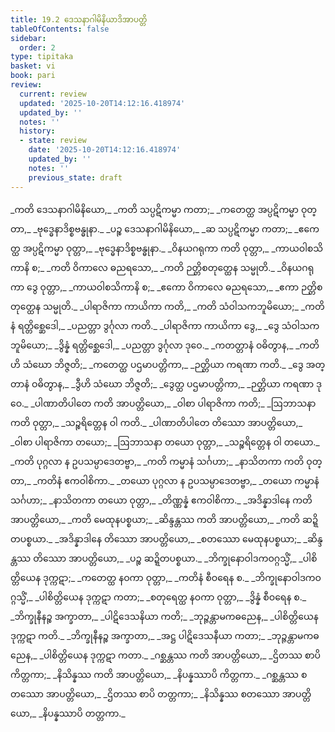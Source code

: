 ```yaml
---
title: 19.2 ဒေသနာဂါမိနိယာဒိအာပတ္တိ
tableOfContents: false
sidebar:
  order: 2
type: tipitaka
basket: vi
book: pari
review:
  current: review
  updated: '2025-10-20T14:12:16.418974'
  updated_by: ''
  notes: ''
  history:
  - state: review
    date: '2025-10-20T14:12:16.418974'
    updated_by: ''
    notes: ''
    previous_state: draft
---
```



<DynamicBreadcrumb />


<ReviewStatus review={frontmatter.review} showDetails={true} />

<HypothesisAnnotation frontmatter={frontmatter} />

<Division number="475" book="pari" e="ch" v="5" p="364">

<Paragraph number="2242" type="verses" book="pari">
_ကတိ ဒေသနာဂါမိနိယော,_  
_ကတိ သပ္ပဋိကမ္မာ ကတာ;_  
_ကတေတ္ထ အပ္ပဋိကမ္မာ ဝုတ္တာ,_  
_ဗုဒ္ဓေနာဒိစ္စဗန္ဓုနာ._  

</Paragraph>

<Paragraph number="2243" type="verses" book="pari">
_ပဉ္စ ဒေသနာဂါမိနိယော,_  
_ဆ သပ္ပဋိကမ္မာ ကတာ;_  
_ဧကေတ္ထ အပ္ပဋိကမ္မာ ဝုတ္တာ,_  
_ဗုဒ္ဓေနာဒိစ္စဗန္ဓုနာ._  

</Paragraph>

<Paragraph number="2244" type="verses" book="pari">
_ဝိနယဂရုကာ ကတိ ဝုတ္တာ,_  
_ကာယဝါစသိကာနိ စ;_  
_ကတိ ဝိကာလေ ဓညရသော,_  
_ကတိ ဉတ္တိစတုတ္ထေန သမ္မုတိ._  

</Paragraph>

<Paragraph number="2245" type="verses" book="pari">
_ဝိနယဂရုကာ ဒွေ ဝုတ္တာ,_  
_ကာယဝါစသိကာနိ စ;_  
_ဧကော ဝိကာလေ ဓညရသော,_  
_ဧကာ ဉတ္တိစတုတ္ထေန သမ္မုတိ._  

</Paragraph>

<Paragraph number="2246" type="verses" book="pari">
_ပါရာဇိကာ ကာယိကာ ကတိ,_  
_ကတိ သံဝါသကဘူမိယော;_  
_ကတိနံ ရတ္တိစ္ဆေဒေါ,_  
_ပညတ္တာ ဒွင်္ဂုလာ ကတိ._  

</Paragraph>

<Paragraph number="2247" type="verses" book="pari">
_ပါရာဇိကာ ကာယိကာ ဒွေ,_  
_ဒွေ သံဝါသကဘူမိယော;_  
_ဒွိန္နံ ရတ္တိစ္ဆေဒေါ,_  
_ပညတ္တာ ဒွင်္ဂုလာ ဒုဝေ._  

</Paragraph>

<Paragraph number="2248" type="verses" book="pari">
_ကတတ္တာနံ ဝဓိတွာန,_  
_ကတိဟိ သံဃော ဘိဇ္ဇတိ;_  
_ကတေတ္ထ ပဌမာပတ္တိကာ,_  
_ဉတ္တိယာ ကရဏာ ကတိ._  

</Paragraph>

<Paragraph number="2249" type="verses" book="pari">
_ဒွေ အတ္တာနံ ဝဓိတွာန,_  
_ဒွီဟိ သံဃော ဘိဇ္ဇတိ;_  
_ဒွေတ္ထ ပဌမာပတ္တိကာ,_  
_ဉတ္တိယာ ကရဏာ ဒုဝေ._  

</Paragraph>

<Paragraph number="2250" type="verses" book="pari">
_ပါဏာတိပါတေ ကတိ အာပတ္တိယော,_  
_ဝါစာ ပါရာဇိကာ ကတိ;_  
_ဩဘာသနာ ကတိ ဝုတ္တာ,_  
_သဉ္စရိတ္တေန ဝါ ကတိ._  

</Paragraph>

<Paragraph number="2251" type="verses" book="pari">
_ပါဏာတိပါတေ တိဿော အာပတ္တိယော,_  
_ဝါစာ ပါရာဇိကာ တယော;_  
_ဩဘာသနာ တယော ဝုတ္တာ,_  
_သဉ္စရိတ္တေန ဝါ တယော._  

</Paragraph>

<Paragraph number="2252" type="verses" book="pari">
_ကတိ ပုဂ္ဂလာ န ဥပသမ္ပာဒေတဗ္ဗာ,_  
_ကတိ ကမ္မာနံ သင်္ဂဟာ;_  
_နာသိတကာ ကတိ ဝုတ္တာ,_  
_ကတိနံ ဧကဝါစိကာ._  

</Paragraph>

<Paragraph number="2253" type="verses" book="pari">
_တယော ပုဂ္ဂလာ န ဥပသမ္ပာဒေတဗ္ဗာ,_  
_တယော ကမ္မာနံ သင်္ဂဟာ;_  
_နာသိတကာ တယော ဝုတ္တာ,_  
_တိဏ္ဏန္နံ ဧကဝါစိကာ._  

</Paragraph>

<Paragraph number="2254" type="verses" book="pari">
_အဒိန္နာဒါနေ ကတိ အာပတ္တိယော,_  
_ကတိ မေထုနပစ္စယာ;_  
_ဆိန္ဒန္တဿ ကတိ အာပတ္တိယော,_  
_ကတိ ဆဍ္ဍိတပစ္စယာ._  

</Paragraph>

<Paragraph number="2255" type="verses" book="pari">
_အဒိန္နာဒါနေ တိဿော အာပတ္တိယော,_  
_စတဿော မေထုနပစ္စယာ;_  
_ဆိန္ဒန္တဿ တိဿော အာပတ္တိယော,_  
_ပဉ္စ ဆဍ္ဍိတပစ္စယာ._  

</Paragraph>

<Paragraph number="2256" type="verses" book="pari">
_ဘိက္ခုနောဝါဒကဝဂ္ဂသ္မိံ,_  
_ပါစိတ္တိယေန ဒုက္ကဋာ;_  
_ကတေတ္ထ နဝကာ ဝုတ္တာ,_  
_ကတိနံ စီဝရေန စ._  

</Paragraph>

<Paragraph number="2257" type="verses" book="pari">
_ဘိက္ခုနောဝါဒကဝဂ္ဂသ္မိံ,_  
_ပါစိတ္တိယေန ဒုက္ကဋာ ကတာ;_  
_စတုရေတ္ထ နဝကာ ဝုတ္တာ,_  
_ဒွိန္နံ စီဝရေန စ._  

</Paragraph>

<Paragraph number="2258" type="verses" book="pari">
_ဘိက္ခုနီနဉ္စ အက္ခာတာ,_  
_ပါဋိဒေသနိယာ ကတိ;_  
_ဘုဉ္ဇန္တာမကဓညေန,_  
_ပါစိတ္တိယေန ဒုက္ကဋာ ကတိ._  

</Paragraph>

<Paragraph number="2259" type="verses" book="pari">
_ဘိက္ခုနီနဉ္စ အက္ခာတာ,_  
_အဋ္ဌ ပါဋိဒေသနီယာ ကတာ;_  
_ဘုဉ္ဇန္တာမကဓညေန,_  
_ပါစိတ္တိယေန ဒုက္ကဋာ ကတာ._  

</Paragraph>

<Paragraph number="2260" type="verses" book="pari">
_ဂစ္ဆန္တဿ ကတိ အာပတ္တိယော,_  
_ဌိတဿ စာပိ ကိတ္တကာ;_  
_နိသိန္နဿ ကတိ အာပတ္တိယော,_  
_နိပန္နဿာပိ ကိတ္တကာ._  

</Paragraph>

<Paragraph number="2261" type="verses" book="pari">
_ဂစ္ဆန္တဿ စတဿော အာပတ္တိယော,_  
_ဌိတဿ စာပိ တတ္တကာ;_  
_နိသိန္နဿ စတဿော အာပတ္တိယော,_  
_နိပန္နဿာပိ တတ္တကာ._
</Paragraph>
</Division>